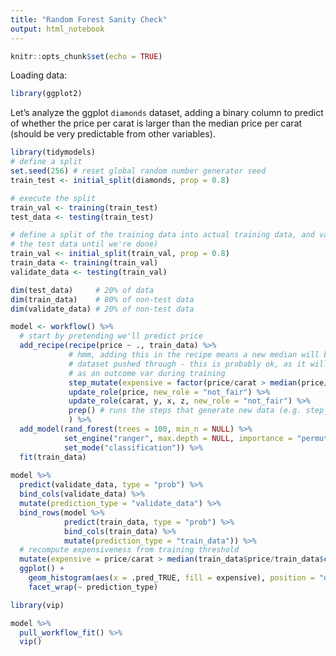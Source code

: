 ```yaml
---
title: "Random Forest Sanity Check"
output: html_notebook
---
```


```r
knitr::opts_chunk$set(echo = TRUE)
```

Loading data:

```r
library(ggplot2)
```

Let's analyze the ggplot `diamonds` dataset, adding a binary column to predict of whether the price per carat is larger than the median price per carat (should be very predictable from other variables).

```r
library(tidymodels)
# define a split
set.seed(256) # reset global random number generator seed
train_test <- initial_split(diamonds, prop = 0.8)

# execute the split
train_val <- training(train_test)
test_data <- testing(train_test)

# define a split of the training data into actual training data, and validation data (to work on the model, we don't want to touch
# the test data until we're done)
train_val <- initial_split(train_val, prop = 0.8)
train_data <- training(train_val)
validate_data <- testing(train_val)

dim(test_data)     # 20% of data
dim(train_data)    # 80% of non-test data
dim(validate_data) # 20% of non-test data
```

```r

model <- workflow() %>%
  # start by pretending we'll predict price
  add_recipe(recipe(price ~ ., train_data) %>%
             # hmm, adding this in the recipe means a new median will be computed for each
             # dataset pushed through - this is probably ok, as it will only be used
             # as an outcome var during training
             step_mutate(expensive = factor(price/carat > median(price/carat)), role = "outcome") %>%
             update_role(price, new_role = "not_fair") %>%
             update_role(carat, y, x, z, new_role = "not_fair") %>%
             prep() # runs the steps that generate new data (e.g. step_mutate)
             ) %>%
  add_model(rand_forest(trees = 100, min_n = NULL) %>% 
            set_engine("ranger", max.depth = NULL, importance = "permutation") %>%
            set_mode("classification")) %>% 
  fit(train_data)
  
model %>%
  predict(validate_data, type = "prob") %>%
  bind_cols(validate_data) %>%
  mutate(prediction_type = "validate_data") %>%
  bind_rows(model %>% 
            predict(train_data, type = "prob") %>%
            bind_cols(train_data) %>%
            mutate(prediction_type = "train_data")) %>%
  # recompute expensiveness from training threshold
  mutate(expensive = price/carat > median(train_data$price/train_data$carat)) %>%
  ggplot() +
    geom_histogram(aes(x = .pred_TRUE, fill = expensive), position = "dodge") +
    facet_wrap(~ prediction_type)


```



```r
library(vip)

model %>%
  pull_workflow_fit() %>%
  vip()
```